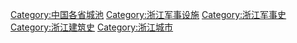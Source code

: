 [[Category:中国各省城池|Category:中国各省城池]]
[[Category:浙江军事设施|Category:浙江军事设施]]
[[Category:浙江军事史|Category:浙江军事史]]
[[Category:浙江建筑史|Category:浙江建筑史]]
[[Category:浙江城市|Category:浙江城市]]